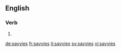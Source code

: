 ==English==

===Verb===
{{head|en}}

# {{en-third-person singular of|savvy}}

[[de:savvies]]
[[fr:savvies]]
[[it:savvies]]
[[sv:savvies]]
[[vi:savvies]]